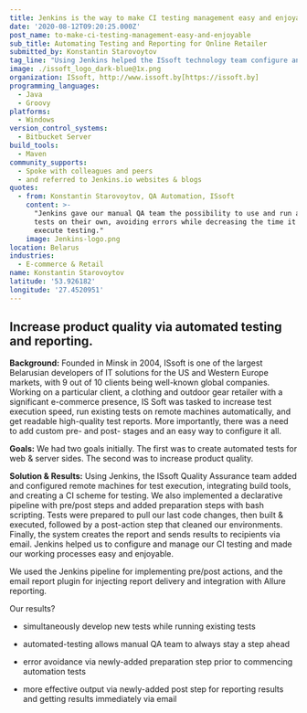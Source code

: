 ```yaml
---
title: Jenkins is the way to make CI testing management easy and enjoyable
date: '2020-08-12T09:20:25.000Z'
post_name: to-make-ci-testing-management-easy-and-enjoyable
sub_title: Automating Testing and Reporting for Online Retailer
submitted_by: Konstantin Starovoytov
tag_line: "Using Jenkins helped the ISsoft technology team configure and manage\_ CI testing, making their working processes a whole lot better."
image: ./issoft_logo_dark-blue@1x.png
organization: ISsoft, http://www.issoft.by[https://issoft.by]
programming_languages:
  - Java
  - Groovy
platforms:
  - Windows
version_control_systems:
  - Bitbucket Server
build_tools:
  - Maven
community_supports:
  - Spoke with colleagues and peers
  - and referred to Jenkins.io websites & blogs
quotes:
  - from: Konstantin Starovoytov, QA Automation, ISsoft
    content: >-
      "Jenkins gave our manual QA team the possibility to use and run automation
      tests on their own, avoiding errors while decreasing the time it takes to
      execute testing."
    image: Jenkins-logo.png
location: Belarus
industries:
  - E-commerce & Retail
name: Konstantin Starovoytov
latitude: '53.926182'
longitude: '27.4520951'
---
```

## Increase product quality via automated testing and reporting.

**Background:** Founded in Minsk in 2004, ISsoft is one of the largest Belarusian developers of IT solutions for the US and Western Europe markets, with 9 out of 10 clients being well-known global companies. Working on a particular client, a clothing and outdoor gear retailer with a significant e-commerce presence, IS Soft was tasked to increase test execution speed, run existing tests on remote machines automatically, and get readable high-quality test reports. More importantly, there was a need to add custom pre- and post- stages and an easy way to configure it all.

**Goals:** We had two goals initially. The first was to create automated tests for web & server sides. The second was to increase product quality.

<Testimonal idx="0" />

**Solution & Results:** Using Jenkins, the ISsoft Quality Assurance team added and configured remote machines for test execution, integrating build tools, and creating a CI scheme for testing. We also implemented a declarative pipeline with pre/post steps and added preparation steps with bash scripting. Tests were prepared to pull our last code changes, then built & executed, followed by a post-action step that cleaned our environments. Finally, the system creates the report and sends results to recipients via email. Jenkins helped us to configure and manage our CI testing and made our working processes easy and enjoyable.

We used the Jenkins pipeline for implementing pre/post actions, and the email report plugin for injecting report delivery and integration with Allure reporting.

Our results?

-   simultaneously develop new tests while running existing tests

-   automated-testing allows manual QA team to always stay a step ahead

-   error avoidance via newly-added preparation step prior to commencing automation tests

-   more effective output via newly-added post step for reporting results and getting results immediately via email

